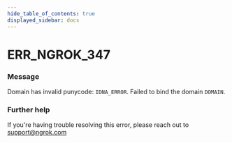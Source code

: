 ```yaml
---
hide_table_of_contents: true
displayed_sidebar: docs
---
```



# ERR_NGROK_347

### Message

Domain has invalid punycode: `IDNA_ERROR`. Failed to bind the domain `DOMAIN`.

<ErrorDetails error="err_ngrok_347" />

### Further help

If you're having trouble resolving this error, please reach out to [support@ngrok.com](mailto:support@ngrok.com?subject=Help%20with%20ERR_NGROK_347)
